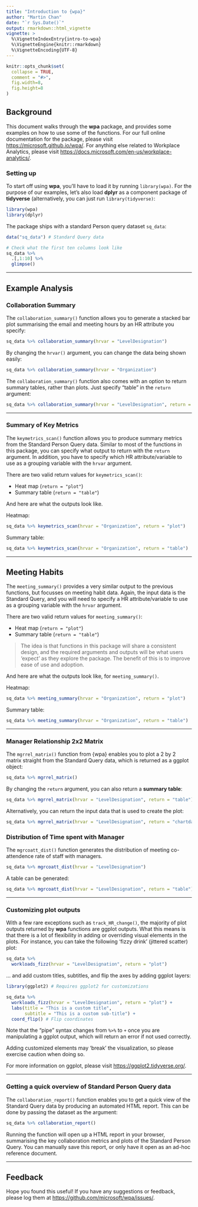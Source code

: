 ```yaml
---
title: "Introduction to {wpa}"
author: "Martin Chan"
date: "`r Sys.Date()`"
output: rmarkdown::html_vignette
vignette: >
  %\VignetteIndexEntry{intro-to-wpa}
  %\VignetteEngine{knitr::rmarkdown}
  %\VignetteEncoding{UTF-8}
---
```


```r
knitr::opts_chunk$set(
  collapse = TRUE,
  comment = "#>",
  fig.width=8,
  fig.height=8
)
```

## Background

This document walks through the **wpa** package, and provides some examples on how to use some of the functions. For our full online documentation for the package, please visit <https://microsoft.github.io/wpa/>. For anything else related to Workplace Analytics, please visit <https://docs.microsoft.com/en-us/workplace-analytics/>.

### Setting up

To start off using **wpa**, you'll have to load it by running `library(wpa)`. For the purpose of our examples, let's also load **dplyr** as a component package of **tidyverse** (alternatively, you can just run `library(tidyverse)`:

```r
library(wpa)
library(dplyr)
```

The package ships with a standard Person query dataset `sq_data`:

```r
data("sq_data") # Standard Query data

# Check what the first ten columns look like
sq_data %>%
  .[,1:10] %>%
  glimpse()
```

------------------------------------------------------------------------

## Example Analysis

### Collaboration Summary

The `collaboration_summary()` function allows you to generate a stacked bar plot summarising the email and meeting hours by an HR attribute you specify:

```r
sq_data %>% collaboration_summary(hrvar = "LevelDesignation")
```

By changing the `hrvar()` argument, you can change the data being shown easily:

```r
sq_data %>% collaboration_summary(hrvar = "Organization")
```

The `collaboration_summary()` function also comes with an option to return summary tables, rather than plots. Just specify "table" in the `return` argument:

```r
sq_data %>% collaboration_summary(hrvar = "LevelDesignation", return = "table")
```

------------------------------------------------------------------------

### Summary of Key Metrics

The `keymetrics_scan()` function allows you to produce summary metrics from the Standard Person Query data. Similar to most of the functions in this package, you can specify what output to return with the `return` argument. In addition, you have to specify which HR attribute/variable to use as a grouping variable with the `hrvar` argument.

There are two valid return values for `keymetrics_scan()`:

-   Heat map (`return = "plot"`)
-   Summary table (`return = "table"`)

And here are what the outputs look like.

Heatmap:

```r
sq_data %>% keymetrics_scan(hrvar = "Organization", return = "plot")
```

Summary table:

```r
sq_data %>% keymetrics_scan(hrvar = "Organization", return = "table")
```

------------------------------------------------------------------------

## Meeting Habits

The `meeting_summary()` provides a very similar output to the previous functions, but focusses on meeting habit data. Again, the input data is the Standard Query, and you will need to specify a HR attribute/variable to use as a grouping variable with the `hrvar` argument.

There are two valid return values for `meeting_summary()`:

-   Heat map (`return = "plot"`)
-   Summary table (`return = "table"`)

> The idea is that functions in this package will share a consistent design, and the required arguments and outputs will be what users 'expect' as they explore the package. The benefit of this is to improve ease of use and adoption.

And here are what the outputs look like, for `meeting_summary()`.

Heatmap:

```r
sq_data %>% meeting_summary(hrvar = "Organization", return = "plot")
```

Summary table:

```r
sq_data %>% meeting_summary(hrvar = "Organization", return = "table")
```

------------------------------------------------------------------------

### Manager Relationship 2x2 Matrix

The `mgrrel_matrix()` function from {wpa} enables you to plot a 2 by 2 matrix straight from the Standard Query data, which is returned as a ggplot object:

```r
sq_data %>% mgrrel_matrix()
```

By changing the `return` argument, you can also return a **summary table**:

```r
sq_data %>% mgrrel_matrix(hrvar = "LevelDesignation", return = "table")
```

Alternatively, you can return the input data that is used to create the plot:

```r
sq_data %>% mgrrel_matrix(hrvar = "LevelDesignation", return = "chartdata")
```

### Distribution of Time spent with Manager

The `mgrcoatt_dist()` function generates the distribution of meeting co-attendence rate of staff with managers.

```r
sq_data %>% mgrcoatt_dist(hrvar = "LevelDesignation")
```

A table can be generated:

```r
sq_data %>% mgrcoatt_dist(hrvar = "LevelDesignation", return = "table")
```

------------------------------------------------------------------------

### Customizing plot outputs

With a few rare exceptions such as `track_HR_change()`, the majority of plot outputs returned by **wpa** functions are ggplot outputs. What this means is that there is a lot of flexibility in adding or overriding visual elements in the plots. For instance, you can take the following 'fizzy drink' (jittered scatter) plot:

```r
sq_data %>%
  workloads_fizz(hrvar = "LevelDesignation", return = "plot")
```

... and add custom titles, subtitles, and flip the axes by adding ggplot layers:

```r
library(ggplot2) # Requires ggplot2 for customizations

sq_data %>%
  workloads_fizz(hrvar = "LevelDesignation", return = "plot") +
  labs(title = "This is a custom title",
       subtitle = "This is a custom sub-title") +
  coord_flip() # Flip coordinates
```

Note that the "pipe" syntax changes from `%>%` to `+` once you are manipulating a ggplot output, which will return an error if not used correctly.

Adding customized elements may 'break' the visualization, so please exercise caution when doing so.

For more information on ggplot, please visit <https://ggplot2.tidyverse.org/>.


------------------------------------------------------------------------

### Getting a quick overview of Standard Person Query data

The `collaboration_report()` function enables you to get a quick view of the Standard Query data by producing an automated HTML report. This can be done by passing the dataset as the argument:

```R
sq_data %>% collaboration_report()
```

Running the function will open up a HTML report in your browser, summarising the key collaboration metrics and plots of the Standard Person Query. You can manually save this report, or only have it open as an ad-hoc reference document.

------------------------------------------------------------------------

## Feedback

Hope you found this useful! If you have any suggestions or feedback, please log them at <https://github.com/microsoft/wpa/issues/>.
